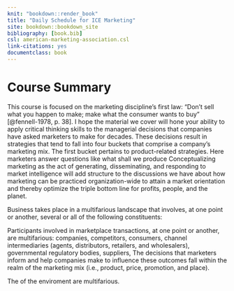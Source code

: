 ```yaml
--- 
knit: "bookdown::render_book"
title: "Daily Schedule for ICE Marketing"
site: bookdown::bookdown_site
bibliography: [book.bib]
csl: american-marketing-association.csl
link-citations: yes
documentclass: book
---
```


# Course Summary {-}

This course is focused on the marketing discipline's first law: “Don't sell what
you happen to make; make what the consumer wants to buy” [@fennell-1978, p. 38].
I hope the material we cover will hone your ability to apply critical thinking
skills to the managerial decisions that companies have asked marketers to make
for decades. These decisions result in strategies that tend to fall into four buckets that comprise a
company's marketing mix. The first bucket pertains to product-related strategies. Here marketers answer questions like what shall we produce
Conceptualizing marketing as the act of generating, disseminating, and
responding to market intelligence will add structure to the discussions we have
about how marketing can be practiced organization-wide to attain a market
orientation and thereby optimize the triple bottom line for profits, people, and the
planet. 

Business takes place in a multifarious landscape that involves, at one point or another, several or all of the following constituents:

Participants involved in marketplace transactions, at one point or another, are multifarious: companies, competitors, consumers, channel intermediaries (agents, distributors, retailers, and wholesalers), governmental regulatory bodies, suppliers,
The decisions that marketers inform and help companies make to influence
these outcomes fall within the realm of the marketing mix (i.e., product, price,
promotion, and place).

The of the enviroment are multifarious.
